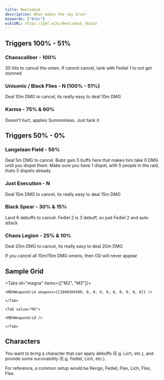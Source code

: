 ```yaml
---
title: Beelzebub
description: What makes the sky blue?
keywords: ["Bubz"]
wikiURL: https://gbf.wiki/Beelzebub_(Raid)
---
```



## Triggers 100% - 51%

### Chaoscaliber - 100%

30 hits to cancel the omen.
If cannot cancel, tank with Fediel 1 to not get stunned

### Unisonic / Black Flies - N (100% - 51%)

Deal 10m DMG to cancel, its really easy to deal 10m DMG

### Karma - 75% & 60%

Doesn't hurt, applies Summonless. Just tank it

## Triggers 50% - 0%

### Langelaan Field - 50%

Deal 5m DMG to cancel.
Bubz gain 5 buffs here that makes him take 0 DMG until you dispel them.
Make sure you have 1 dispel, with 5 people in the raid, thats 5 dispels already

### Just Execution - N

Deal 15m DMG to cancel, its really easy to deal 15m DMG

### Black Spear - 30% & 15%

Land 6 debuffs to cancel. Fediel 2 is 3 debuff, so just Fediel 2 and auto attack

### Chaos Legion - 25% & 10%

Deal 20m DMG to cancel, its really easy to deal 20m DMG

<MDXCallout title="No OD trigger?">
	If you cancel all 10m/15m DMG omens, then OD will never appear
</MDXCallout>

## Sample Grid

<Tabs id="magna" items={["M2", "M3"]}>
	<Tab value="M2">

    <MDXWeaponGrid weapons={[1040304300, 0, 0, 0, 0, 0, 0, 0, 0, 0]} />

    </Tab>

    <Tab value="M3">

    <MDXWeaponGrid />

    </Tab>

</Tabs>

## Characters

You want to bring a character that can apply debuffs (E.g. Lich, etc.),
and provide some survivability (E.g. Fediel, Lich, etc.).

For reference, a common setup would be Kengo, Fediel, Flex, Lich, Flex, Flex.
